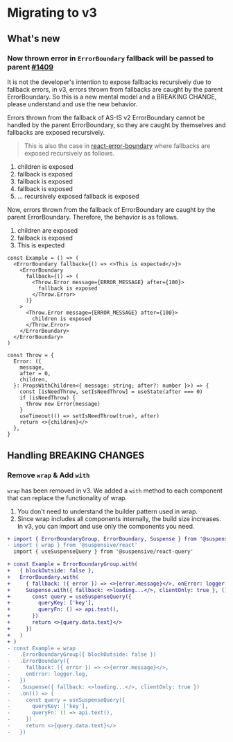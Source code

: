 
# Migrating to v3

## What's new

### Now thrown error in `ErrorBoundary` fallback will be passed to parent [#1409](https://github.com/toss/suspensive/pull/1409)

It is not the developer's intention to expose fallbacks recursively due to fallback errors, in v3, errors thrown from fallbacks are caught by the parent ErrorBoundary.
So this is a new mental model and a BREAKING CHANGE, please understand and use the new behavior.

<Callout>

Errors thrown from the fallback of AS-IS v2 ErrorBoundary cannot be handled by the parent ErrorBoundary, so they are caught by themselves and fallbacks are exposed recursively.

> This is also the case in [react-error-boundary](https://github.com/bvaughn/react-error-boundary) where fallbacks are exposed recursively as follows.

1. children is exposed
2. fallback is exposed
3. fallback is exposed
4. fallback is exposed
5. ... recursively exposed fallback is exposed

</Callout>

Now, errors thrown from the fallback of ErrorBoundary are caught by the parent ErrorBoundary. Therefore, the behavior is as follows.

1. children are exposed
2. fallback is exposed
3. This is expected

```tsx /This is expected/ /fallback is exposed/ /children is exposed/
const Example = () => (
  <ErrorBoundary fallback={() => <>This is expected</>}>
    <ErrorBoundary
      fallback={() => (
        <Throw.Error message={ERROR_MESSAGE} after={100}>
          fallback is exposed
        </Throw.Error>
      )}
    >
      <Throw.Error message={ERROR_MESSAGE} after={100}>
        children is exposed
      </Throw.Error>
    </ErrorBoundary>
  </ErrorBoundary>
)

const Throw = {
  Error: ({
    message,
    after = 0,
    children,
  }: PropsWithChildren<{ message: string; after?: number }>) => {
    const [isNeedThrow, setIsNeedThrow] = useState(after === 0)
    if (isNeedThrow) {
      throw new Error(message)
    }
    useTimeout(() => setIsNeedThrow(true), after)
    return <>{children}</>
  },
}
```

## Handling BREAKING CHANGES

### Remove `wrap` & Add `with`

`wrap` has been removed in v3. We added a `with` method to each component that can replace the functionality of wrap.

1. You don't need to understand the builder pattern used in wrap.
2. Since wrap includes all components internally, the build size increases. In v3, you can import and use only the components you need.

```diff
+ import { ErrorBoundaryGroup, ErrorBoundary, Suspense } from '@suspensive/react'
- import { wrap } from '@suspensive/react'
  import { useSuspenseQuery } from '@suspensive/react-query'

+ const Example = ErrorBoundaryGroup.with(
+   { blockOutside: false },
+   ErrorBoundary.with(
+     { fallback: ({ error }) => <>{error.message}</>, onError: logger.log },
+     Suspense.with({ fallback: <>loading...</>, clientOnly: true }, () => {
+       const query = useSuspenseQuery({
+         queryKey: ['key'],
+         queryFn: () => api.text(),
+       })
+       return <>{query.data.text}</>
+     })
+   )
+ )
- const Example = wrap
-   .ErrorBoundaryGroup({ blockOutside: false })
-   .ErrorBoundary({
-     fallback: ({ error }) => <>{error.message}</>,
-     onError: logger.log,
-   })
-   .Suspense({ fallback: <>loading...</>, clientOnly: true })
-   .on(() => {
-     const query = useSuspenseQuery({
-       queryKey: ['key'],
-       queryFn: () => api.text(),
-     })
-     return <>{query.data.text}</>
-   })
```
